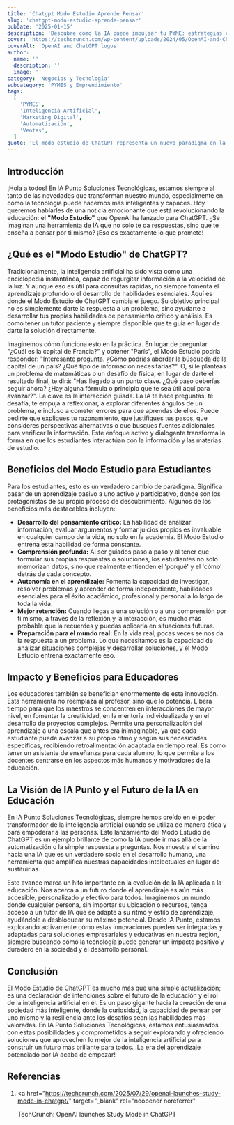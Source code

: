 ```yaml
---
title: 'Chatgpt Modo Estudio Aprende Pensar'
slug: 'chatgpt-modo-estudio-aprende-pensar'
pubDate: '2025-01-15'
description: 'Descubre cómo la IA puede impulsar tu PYME: estrategias concretas de marketing, automatización y datos para aumentar ventas.'
cover: 'https://techcrunch.com/wp-content/uploads/2024/05/OpenAI-and-ChatGPT.jpeg?w=1024'
coverAlt: 'OpenAI and ChatGPT logos'
author:
  name: ''
  description: ''
  image: ''
category: 'Negocios y Tecnología'
subcategory: 'PYMES y Emprendimiento'
tags:
  [
    'PYMES',
    'Inteligencia Artificial',
    'Marketing Digital',
    'Automatización',
    'Ventas',
  ]
quote: 'El modo estudio de ChatGPT representa un nuevo paradigma en la educación. — Pedro Zambrano'
---
```

<h2 id="introduccion">Introducción</h2>

¡Hola a todos! En IA Punto Soluciones Tecnológicas, estamos siempre al tanto de las novedades que transforman nuestro mundo, especialmente en cómo la tecnología puede hacernos más inteligentes y capaces. Hoy queremos hablarles de una noticia emocionante que está revolucionando la educación: el **"Modo Estudio"** que OpenAI ha lanzado para ChatGPT. ¿Se imaginan una herramienta de IA que no solo te da respuestas, sino que te enseña a pensar por ti mismo? ¡Eso es exactamente lo que promete!

<h2 id="que-es-el-modo-estudio">¿Qué es el "Modo Estudio" de ChatGPT?</h2>

Tradicionalmente, la inteligencia artificial ha sido vista como una enciclopedia instantánea, capaz de regurgitar información a la velocidad de la luz. Y aunque eso es útil para consultas rápidas, no siempre fomenta el aprendizaje profundo o el desarrollo de habilidades esenciales. Aquí es donde el Modo Estudio de ChatGPT cambia el juego. Su objetivo principal no es simplemente darte la respuesta a un problema, sino ayudarte a desarrollar tus propias habilidades de pensamiento crítico y análisis. Es como tener un tutor paciente y siempre disponible que te guía en lugar de darte la solución directamente.

Imaginemos cómo funciona esto en la práctica. En lugar de preguntar "¿Cuál es la capital de Francia?" y obtener "París", el Modo Estudio podría responder: "Interesante pregunta. ¿Cómo podrías abordar la búsqueda de la capital de un país? ¿Qué tipo de información necesitarías?". O, si le planteas un problema de matemáticas o un desafío de física, en lugar de darte el resultado final, te dirá: "Has llegado a un punto clave. ¿Qué paso deberías seguir ahora? ¿Hay alguna fórmula o principio que te sea útil aquí para avanzar?". La clave es la interacción guiada. La IA te hace preguntas, te desafía, te empuja a reflexionar, a explorar diferentes ángulos de un problema, e incluso a cometer errores para que aprendas de ellos. Puede pedirte que expliques tu razonamiento, que justifiques tus pasos, que consideres perspectivas alternativas o que busques fuentes adicionales para verificar la información. Este enfoque activo y dialogante transforma la forma en que los estudiantes interactúan con la información y las materias de estudio.

<h2 id="beneficios-para-estudiantes">
  Beneficios del Modo Estudio para Estudiantes
</h2>

Para los estudiantes, esto es un verdadero cambio de paradigma. Significa pasar de un aprendizaje pasivo a uno activo y participativo, donde son los protagonistas de su propio proceso de descubrimiento. Algunos de los beneficios más destacables incluyen:

- **Desarrollo del pensamiento crítico:** La habilidad de analizar información, evaluar argumentos y formar juicios propios es invaluable en cualquier campo de la vida, no solo en la academia. El Modo Estudio entrena esta habilidad de forma constante.
- **Comprensión profunda:** Al ser guiados paso a paso y al tener que formular sus propias respuestas o soluciones, los estudiantes no solo memorizan datos, sino que realmente entienden el 'porqué' y el 'cómo' detrás de cada concepto.
- **Autonomía en el aprendizaje:** Fomenta la capacidad de investigar, resolver problemas y aprender de forma independiente, habilidades esenciales para el éxito académico, profesional y personal a lo largo de toda la vida.
- **Mejor retención:** Cuando llegas a una solución o a una comprensión por ti mismo, a través de la reflexión y la interacción, es mucho más probable que la recuerdes y puedas aplicarla en situaciones futuras.
- **Preparación para el mundo real:** En la vida real, pocas veces se nos da la respuesta a un problema. Lo que necesitamos es la capacidad de analizar situaciones complejas y desarrollar soluciones, y el Modo Estudio entrena exactamente eso.

<h2 id="beneficios-para-educadores">Impacto y Beneficios para Educadores</h2>

Los educadores también se benefician enormemente de esta innovación. Esta herramienta no reemplaza al profesor, sino que lo potencia. Libera tiempo para que los maestros se concentren en interacciones de mayor nivel, en fomentar la creatividad, en la mentoría individualizada y en el desarrollo de proyectos complejos. Permite una personalización del aprendizaje a una escala que antes era inimaginable, ya que cada estudiante puede avanzar a su propio ritmo y según sus necesidades específicas, recibiendo retroalimentación adaptada en tiempo real. Es como tener un asistente de enseñanza para cada alumno, lo que permite a los docentes centrarse en los aspectos más humanos y motivadores de la educación.

<h2 id="la-vision-de-ia-punto">
  La Visión de IA Punto y el Futuro de la IA en Educación
</h2>

En IA Punto Soluciones Tecnológicas, siempre hemos creído en el poder transformador de la inteligencia artificial cuando se utiliza de manera ética y para empoderar a las personas. Este lanzamiento del Modo Estudio de ChatGPT es un ejemplo brillante de cómo la IA puede ir más allá de la automatización o la simple respuesta a preguntas. Nos muestra el camino hacia una IA que es un verdadero socio en el desarrollo humano, una herramienta que amplifica nuestras capacidades intelectuales en lugar de sustituirlas.

Este avance marca un hito importante en la evolución de la IA aplicada a la educación. Nos acerca a un futuro donde el aprendizaje es aún más accesible, personalizado y efectivo para todos. Imaginemos un mundo donde cualquier persona, sin importar su ubicación o recursos, tenga acceso a un tutor de IA que se adapte a su ritmo y estilo de aprendizaje, ayudándole a desbloquear su máximo potencial. Desde IA Punto, estamos explorando activamente cómo estas innovaciones pueden ser integradas y adaptadas para soluciones empresariales y educativas en nuestra región, siempre buscando cómo la tecnología puede generar un impacto positivo y duradero en la sociedad y el desarrollo personal.

<h2 id="conclusion">Conclusión</h2>

El Modo Estudio de ChatGPT es mucho más que una simple actualización; es una declaración de intenciones sobre el futuro de la educación y el rol de la inteligencia artificial en él. Es un paso gigante hacia la creación de una sociedad más inteligente, donde la curiosidad, la capacidad de pensar por uno mismo y la resiliencia ante los desafíos sean las habilidades más valoradas. En IA Punto Soluciones Tecnológicas, estamos entusiasmados con estas posibilidades y comprometidos a seguir explorando y ofreciendo soluciones que aprovechen lo mejor de la inteligencia artificial para construir un futuro más brillante para todos. ¡La era del aprendizaje potenciado por IA acaba de empezar!

<h2 id="referencias">Referencias</h2>

1.  <a
      href="https://techcrunch.com/2025/07/29/openai-launches-study-mode-in-chatgpt/"
      target="_blank"
      rel="noopener noreferrer"
    >
      TechCrunch: OpenAI launches Study Mode in ChatGPT
    </a>
